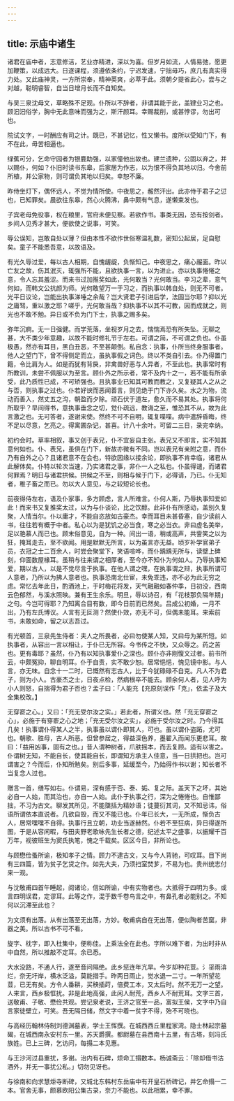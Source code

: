 ```yaml
---
---
---
```

title: 示庙中诸生
---



诸君在庙中者，志意修洁，艺业亦精进，深以为喜。但岁月如流，人情易弛，愿更加鞭策，以成远大。日逐课程，须遵依条约，宁迟发速，宁拙毋巧，庶几有真实得力处。又此庙神灵，一方所崇奉，精神英爽，必萃于此。须朝夕提省此心，尝与之对越，聪明睿智，自当日增月长而不自知矣。

与吴三泉沈母文，草略殊不足观。仆所以不辞者，非谓其能于此，盖肄业习之也。顾汩汩俗学，胸中无此意味而强为之，斯汗颜耳。幸赐裁削，或甚悖谬，勿出可也。

院试文字，一时酬应有司之计。既已，不甚记忆，性又懒书。度所以受知门下，有不在此，毋苦相逼也。

绿蕉可分，乞命守园者为银鹿助强，以家僮他出故也。建兰遗种，公固以弃之，并以赐仆，何如？仆旧时读书东皋，后家居为作志，以为恨不得负其地以归。今舍前所植，并公家物，则可谓负其地以归矣。幸恕不廉。

昨侍坐灯下，偶怀远人，不觉为情所使。中夜思之，赧然汗出。此亦侍于君子之愆也，已知罪矣。晨欲往东皋，然心火腾沸，鼻中颇有气息，遂懒束发也。

子宾老母免役事，权在粮里，官府未便见察。若欲作书。事类无因，恐有按剑者。乡间人见秀才甚大，便欲使之说事，可笑。

辱公误知，岂敢自处以薄？但由本性不欲作世俗寒温礼数，密知公起居，足自慰矣。童子不能悉吾意，以故语及。

有光久辱过爱，每以古人相期，自愧龌龊，负惭知己。中夜思之，痛心赧面。昨以亡友之故，伤其泯灭，辄强所不能，且欲执事一言，以为进止。亦以执事惓惓之意，令人忘其羞涩。而来书过加推奖如此，光何敢当？光何敢当。李习之辈，意气何如，而韩文公抗颜为师。光何敢望万一于习之，而执事以韩自处，则无不可者。光平日议论，岂能出执事涕唾之余哉？岂大贤君子引进后学，法固当尔耶？抑以光之庸驽，重以激之耶？嗟乎，光何敢当哉？抑执事不以其不可教，因而成就之，则光也不敢不勉。异日或不负为门下士，执事之赐多矣。

弥年沉痾。无一日强健。而学荒落，坐视岁月之去，惴惴焉恐有所失坠。无聊之甚，大不类少年意趣，以故不能时修礼节于左右。可谓之简，不可谓之负也。仆虽极愚，然亦有耳目，黑白丑恶，不至甚颠倒。私自念：执事，仆所当终身服事者。他人之望门下，曾不得侧足而立，虽执事假之词色。终以不类自引去。仆乃得置门籍，令比肩为人。如是而犹有背戾，非禽兽好恶与人异者，不至此也。执事常时有所教训，未尝不佩服以为至言。顾仆外之所示者，常不及内十之一，若不能有所承受，此乃质性已成，不可矫强也。且执事业已知其可教而教之，又复疑其人之从之与否，则执事之过也。仆若好谀而恶闻善言，则见绝于门下亦久矣。水之为物，流动而善入，然丈五之沟，朝盈而夕除。顽石伏于道左，愈久而不易其处。执事将何所取乎？早间得书，意执事垂念之切，觉仆疏远，教诲之至，惟恐其不从，故为此言激之也。无可答者，遂谢来使。然终不可不自明，辄复喋喋。病中遣辞昏晦，终不足以尽意，乞亮之。得寓圃杂记，甚喜。计八十余叶。可留二三日，录完幸纳。

初约会时。草率相叙，事又创于表兄，仆不宜妄自主张。表兄又不即言，实不知其意何如也。仆、表兄，虽俱在门下，新故亦微有不同。岂以表兄有亲附之意，而仆乃有自外之心？且诸君意不在会也，特欲因缘以接余论，即执事不肯幸临，诸君从此解体矣。仆特以轮次当速，乃实诸君之事，非仆一人之私也。仆虽得谴，而诸君何罪焉？明日与诸君拱候。拱候之不至，则相与候于门下，必得请，乃已。仆无知者，稚子畜之而已。勿以大人意见，与之较短论长也。

前夜得侍左右，语及仆家事，多方顾虑，言人所难言。仆何人斯，乃辱执事知爱如此！而来书又复推奖太过，以为与仆谈论，比之饮醇。此非仆有所感动，盖别久复聚，人情当尔。仆以庸才，不能自恣放如古豪杰。幸而耳目未甚昏塞，自少读前人书，往往若有概于中者。私心以为是犹饥之必当食，寒之必当衣。非曰虚名美举，足以艳慕人而已也。顾末俗意见，自为一种。间出一语，稍或高声，共訾笑之以为狂，掩耳走去，至不欲闻。用是默默无所言，以为虽言亦无益。顷岁补学官弟子员，衣冠之士二百余人，时尝会聚堂下，笑语喧哗，而仆踽踽无所与，读壁上碑刻，仰面数屋椽耳。虽稍与往来谓之相厚者，至今亦不知仆为何如人。乃辱执事知爱，期以古人，以是不觉尽言于执事。在他人谓之嘿，在执事谓之辩，执事所谓可人意者，乃所以为拂人意者也。执事恐南北仕宦，未免乖违，亦不必为此无穷之虑。常忆去年此日，酌酒池上，于时梅花将发，天气融融如春仲季，日初没，西南云色郁然，与溪水照映。兼有王生余乐。明旦，辱以诗召，有「花枝那负隔年期」之句。今岂可得耶？乃知离合目有数，即今日前而已然矣。吕成公初婚，一月不出，乃有左氏博议。人言有无叵测？然使仆效，亦无不可，但偶未能耳。来索前书，未敢如命，留之以志吾过。

有光顿首，三泉先生侍者：夫人之所畏者，必曰勿使某人知，又曰毋为某所短。如执事者，从容出一言以相让，于仆已无所容。今书传之不快，又众辱之。药之苦也。更有毒耶？虽然，仆乃有以知执事爱仆之深也。顾仆亦非刚愎文过者。前书所云，中颇冤抑，聊自明耳。仆于自责，实不敢少恕。居常悒悒，愧见镜中影。与人言，亦无味。自念十一二时，已慨然有志古人，比于今犹碌碌不自克。凡人不为君子，则为小人。古豪杰之士，日夜点检，然病根卒不能去。顾余何人者，见人呼为小人则怒，自揣得为君子否也？孟子曰：「人能充【充原刻误作「克」，依孟子及大全集校改。】

无穿窬之心。」又曰：「充无受尔汝之实。」若此者，所谓义也。然「充无穿窬之心」，必施于有穿窬之心之地；「充无受尔汝之实」，必施于受尔汝之时。乃今得其几矣！执事谓仆得某人之半，执事虽以谓仆即其人，可也。虽以谓仆盗跖，尤可也。朝歌、胜母，古人所恶。但曾参居之，得益深色养，墨翟入而闻乐更悲耳。故曰：「益用凶事，固有之也。」昔人谓种树者，爪肤摇本，而去复顾。适有以害之。仆谓树无知，不能自长，使其能自长，即谓知方承主人佳意，当一日拱把也。岂可谓害之？今而后，仆知所勉矣。别后多事，延缓至今，乃始得作书以谢；知长者不当复念人过也。

赠言一首，缮写如右。仆谓易，深有感于否、泰、姤、复之际。盖天下之坏，其始必自一人始，而其治也，亦自一人始。此仆于执事之行，深为之惓惓也。自惟鄙拙，不习为古文。聊发其所见，不能櫽括为精妙语；徒蔓衍其词，又不知忌讳，俗语所谓依本直说者。几欲自毁，而又不能已也。仆年已长大，一无所成，惭负古人，居常嘿嘿不自得。执事行且立朝，功业当遂赫然。仆若不至狂病，异日得遂所图，于是从容闲暇，与田夫野老歌咏先生长者之德，纪述太平之盛事，以振耀千百万年，视彼班生为窦氏执笔，愧之千载矣。区区今日，非所论也。

与顾懋俭蚤所谕，极知孝子之情。顾力不逮古文，又与今人背驰，可叹耳。目下尚有三四篇，皆为贫子乞贷之作。如先大夫，乃须扫室焚芗，不易为也。贵州统志付来一观。

与沈敬甫四首午睡起，阅诸论，信如所谕，中有实物者也。大抵得于四明为多。或言四明误君，定谬耳。此等之作，混于数千卷鸟言之中，有鼻孔者必能别之。不知何以沉滞至此也？

为文须有出落。从有出落至无出落，方妙。敬甫病自在无出落，便似陶者苦窳，非器之美。所以古书不可不看。

旋字、枕字，即入杜集中，便称佳。上乘法全在此也。字所以难下者，为出时非从中自然，所以推敲不定耳。余已悉。

大水没路，不通人行，遂至音问隔绝。此乡惩连年亢旱。今岁却种花荳。氵㸒雨渰烂，奈无圩岸，横水泛溢，莫能措手。昨两日雨止，觉水退一二寸。一年所望花荳，已无有矣。方令人番耕，买秧插莳，倍费工本，又太后时。然不无万一之望。人来言，西乡极恇扰。非是此地高强，此闲人耐荒，西乡人不耐荒耳。文字三首，送敬甫、子敬、懋俭共观。尝记泉老说，王济之官至一品，富拟王侯，文字中乃自言家徒壁立，可笑。吾无隔日储，然文字中着一贫字不得，殆不可晓也。

与高经历翰林侍制刘德渊墓表，学士王恽撰。在城西西丘里程家湾。隐士林起宗墓碣，在城西南永安村东一里。苏天爵撰。都尉墓在县西南十五里，有古塔，刻冯氏族姓。已上三碑，乞访问，每搨二本见惠。

与王沙河过县重扰，多谢。治内有石碑，烦命工搨数本。杨诚斋云：「除却借书沽酒外，并无一事扰公私。」切勿见讶也。

与徐南和向求慧炬寺断碑，又城北东韩村东岳庙中有开皇石桥碑记，并乞命搨一二本。官舍无事，颇慕欧阳公集古录，奈力不能也。以此相累，幸不罪。